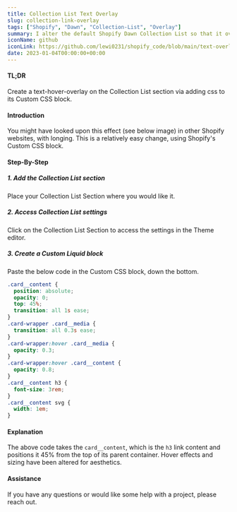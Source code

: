 ```yaml
---
title: Collection List Text Overlay
slug: collection-link-overlay
tags: ["Shopify", "Dawn", "Collection-List", "Overlay"]
summary: I alter the default Shopify Dawn Collection List so that it overlays the collection image.
iconName: github
iconLink: https://github.com/lewi0231/shopify_code/blob/main/text-overlay
date: 2023-01-04T00:00:00+00:00
---
```


#### TL;DR
Create a text-hover-overlay on the Collection List section via adding css to its Custom CSS block.

#### Introduction

You might have looked upon this effect (see below image) in other Shopify websites, with longing.  This is a relatively easy change, using Shopify's Custom CSS block.

#### Step-By-Step

##### 1. Add the Collection List section
Place your Collection List Section where you would like it.

##### 2. Access Collection List settings
Click on the Collection List Section to access the settings in the Theme editor.

##### 3. Create a Custom Liquid block
Paste the below code in the Custom CSS block, down the bottom.

```CSS
.card__content {
  position: absolute;
  opacity: 0;
  top: 45%;
  transition: all 1s ease;
}
.card-wrapper .card__media {
  transition: all 0.3s ease;
}
.card-wrapper:hover .card__media {
  opacity: 0.3;
}
.card-wrapper:hover .card__content {
  opacity: 0.8;
}
.card__content h3 {
  font-size: 3rem;
}
.card__content svg {
  width: 1em;
}
```

#### Explanation

The above code takes the `card__content`, which is the `h3` link content and positions it 45% from the top of its parent container.  Hover effects and sizing have been altered for aesthetics.

#### Assistance

If you have any questions or would like some help with a project, please reach out.

